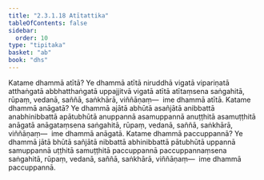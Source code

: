 ```yaml
---
title: "2.3.1.18 Atītattika"
tableOfContents: false
sidebar:
  order: 10
type: "tipitaka"
basket: "ab"
book: "dhs"
---
```



<DynamicBreadcrumb />

<Division number="1044" book="dhs">

<Paragraph number="1709" book="dhs">
Katame dhammā atītā? Ye dhammā atītā niruddhā vigatā vipariṇatā atthaṅgatā abbhatthaṅgatā uppajjitvā vigatā atītā atītaṃsena saṅgahitā, rūpaṃ, vedanā, saññā, saṅkhārā, viññāṇaṃ—  ime dhammā atītā.
</Paragraph>

</Division>
<Division number="1045" book="dhs">

<Paragraph number="1710" book="dhs">
Katame dhammā anāgatā? Ye dhammā ajātā abhūtā asañjātā anibbattā anabhinibbattā apātubhūtā anuppannā asamuppannā anuṭṭhitā asamuṭṭhitā anāgatā anāgataṃsena saṅgahitā, rūpaṃ, vedanā, saññā, saṅkhārā, viññāṇaṃ—  ime dhammā anāgatā.
</Paragraph>

</Division>
<Division number="1046" book="dhs">

<Paragraph number="1711" book="dhs">
Katame dhammā paccuppannā? Ye dhammā jātā bhūtā sañjātā nibbattā abhinibbattā pātubhūtā uppannā samuppannā uṭṭhitā samuṭṭhitā paccuppannā paccuppannaṃsena saṅgahitā, rūpaṃ, vedanā, saññā, saṅkhārā, viññāṇaṃ—  ime dhammā paccuppannā.
</Paragraph>
</Division>
